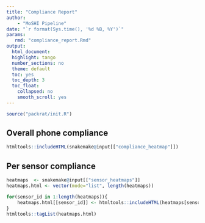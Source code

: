 ```yaml
---
title: "Compliance Report"
author:
    - "MoSHI Pipeline"
date: "`r format(Sys.time(), '%d %B, %Y')`"
params:
   rmd: "compliance_report.Rmd"
output:
  html_document:
  highlight: tango
  number_sections: no
  theme: default
  toc: yes
  toc_depth: 3
  toc_float:
    collapsed: no
    smooth_scroll: yes
---
```


```r
source("packrat/init.R")
```

## Overall phone compliance

```r
htmltools::includeHTML(snakemake@input[["compliance_heatmap"]])
```

## Per sensor compliance
```r
heatmaps  <- snakemake@input[["sensor_heatmaps"]]
heatmaps.html <- vector(mode="list", length(heatmaps))

for(sensor_id in 1:length(heatmaps)){
    heatmaps.html[[sensor_id]] <- htmltools::includeHTML(heatmaps[sensor_id])
}
htmltools::tagList(heatmaps.html)
```
